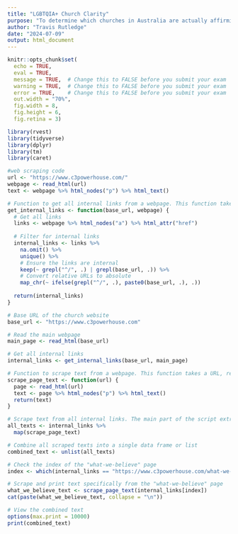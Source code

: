 ```yaml
---
title: "LGBTQIA+ Church Clarity"
purpose: "To determine which churches in Australia are actually affirming of queer people or not"
author: "Travis Rutledge"
date: "2024-07-09"
output: html_document
---
```


```r
knitr::opts_chunk$set(
  echo = TRUE,
  eval = TRUE,
  message = TRUE,  # Change this to FALSE before you submit your exam
  warning = TRUE,  # Change this to FALSE before you submit your exam
  error = TRUE,    # Change this to FALSE before you submit your exam
  out.width = "70%",
  fig.width = 8, 
  fig.height = 6,
  fig.retina = 3)
```

```r
library(rvest)
library(tidyverse)
library(dplyr)
library(tm)
library(caret)
```


```r
#web scraping code
url <- "https://www.c3powerhouse.com/"
webpage <- read_html(url)
text <- webpage %>% html_nodes("p") %>% html_text()
```

```r
# Function to get all internal links from a webpage. This function takes the base URL and the main webpage content, extracts all the links (<a> tags), filters them to keep only internal links, and converts relative URLs to absolute URLs.
get_internal_links <- function(base_url, webpage) {
  # Get all links
  links <- webpage %>% html_nodes("a") %>% html_attr("href")
  
  # Filter for internal links
  internal_links <- links %>% 
    na.omit() %>% 
    unique() %>% 
    # Ensure the links are internal
    keep(~ grepl("^/", .) | grepl(base_url, .)) %>% 
    # Convert relative URLs to absolute
    map_chr(~ ifelse(grepl("^/", .), paste0(base_url, .), .))
  
  return(internal_links)
}

# Base URL of the church website
base_url <- "https://www.c3powerhouse.com"

# Read the main webpage
main_page <- read_html(base_url)

# Get all internal links
internal_links <- get_internal_links(base_url, main_page)

# Function to scrape text from a webpage. This function takes a URL, reads the page content, and extracts text from <p> tags.
scrape_page_text <- function(url) {
  page <- read_html(url)
  text <- page %>% html_nodes("p") %>% html_text()
  return(text)
}

# Scrape text from all internal links. The main part of the script extracts all internal links from the base URL, then scrapes the text content from each of these links.
all_texts <- internal_links %>%
  map(scrape_page_text)

# Combine all scraped texts into a single data frame or list
combined_text <- unlist(all_texts)

# Check the index of the "what-we-believe" page
index <- which(internal_links == "https://www.c3powerhouse.com/what-we-believe/")

# Scrape and print text specifically from the "what-we-believe" page
what_we_believe_text <- scrape_page_text(internal_links[index])
cat(paste(what_we_believe_text, collapse = "\n"))

# View the combined text
options(max.print = 10000)
print(combined_text)


```

